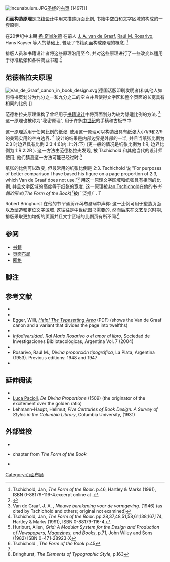 [[Image:Incunabulum.JPG|thumb]][[圣经|圣经]]的[[右页|右页]] (1497)]]

'''页面构造原理'''是[[书籍设计|书籍设计]]中用来描述页面比例, 书籍中空白和文字区域的构成的一套原则.

在20世纪中末期 [[扬·奇肖尔德|扬·奇肖尔德]] 在前人 [[Van_de_Graaf|J. A. van de Graaf]], [[Raúl_M._Rosarivo|Raúl M. Rosarivo]], Hans Kayser 等人的基础上, 普及了书籍页面构成原理的概念. <ref name="tschichold"> Tschichold, Jan, ''The Form of the Book''. p.46, Hartley & Marks (1991), ISBN 0-88179-116-4.excerpt online at {{cite web |url=http://learning.unl.ac.uk/epoc/tschichd.htm |title=存档副本 |accessdate=2009-12-14 |deadurl=yes |archiveurl=https://web.archive.org/web/20051120140620/http://learning.unl.ac.uk/epoc/tschichd.htm |archivedate=2005-11-20 }}.</ref>

排版人员和书籍设计者将这些原理沿用至今, 并对这些原理进行了一些改变以适用于标准纸张和各种商业书籍.<ref>{{cite web |url=http://www.ntg.nl/maps/pdf/30_13.pdf|format=PDF| title=Help! The Typesetting Area|accessdate= 2008-03-16|author= Egger, Willi|publisher=De Nederlandstalige TeX Gebruikersgroep}}</ref>

== 范德格拉夫原理 ==

[[Image:Van_de_Graaf_canon_in_book_design.svg|thumb]](德国活版印刷发明者)和其他人如何将书页划分为九分之一和九分之二的空白并且使得文字区和整个页面的长宽具有相同的比例.]]

范德格拉夫原理重构了曾经用于[[书籍设计|书籍设计]]中将页面划分为较为舒适比例的方法. <ref>Van de Graaf, J. A. , ''Nieuwe berekening voor de vormgeving.'' (1946) (as cited by Tschichold and others; original not examined)</ref> 这一原理也被称为"秘密原理", 用于许多[[中世纪|中世纪]]的手稿和古板书中.

这一原理适用于任何比例的纸张. 使用这一原理可以构造出具有纸张大小1/9和2/9的美观实用的空白边界. <ref> Tschichold, Jan, ''The Form of the Book''. pp.28,37,48,51,58,61,138,167,174, Hartley & Marks (1991), ISBN 0-88179-116-4.</ref> 设计的结果是内部边界是外部的一半, 并且当纸张比例为 2:3 时边界具有比例 2:3:4:6(内:上:外:下) (更一般的情况是纸张比例为 1:R, 边界比例为 1:R:2:2R ). 这一方法由范德格拉夫发现, 被 Tschichold 和其他当代的设计师使用; 他们猜测这一方法可能已经过时.<ref>Hurlburt, Allen, ''Grid: A Modular System for the Design and Production of Newspapers, Magazines, and Books'', p.71, John Wiley and Sons (1982) ISBN 0-471-28923-X</ref>

纸张的比例可以改变, 但最常用的纸张比例是 2:3. Tschichold 说 "For purposes of better comparison I have based his figure on a page proportion of 2:3, which Van de Graaf does not use."<ref name="Tsi45">Tschichold , ''The Form of the Book'' p.45</ref> 用这一原理文字区域和纸张具有相同的比例, 并且文字区域的高度等于纸张的宽度. 这一原理被[[Jan_Tschichold|Jan Tschichold]]在他的书''书籍的形式''(''The Form of the Book'')<ref name="tschichold" />被广泛推广. T

Robert Bringhurst 在他的书''平面设计风格基础''中声称: 这一比例可用于塑造页面以及塑造和定位文字区域. 这往往是中世纪图书需要的, 然而后来在[[文艺复兴|文艺复兴]]时期, 排版采取更加均衡的页面并且文字区域的比例页有所不同.<ref>Bringhurst, ''The Elements of Typographic Style'', p.163</ref>

== 参阅 ==
* [[书籍|书籍]]
* [[页面布局|页面布局]]
* [[网格_(页面布局)|网格]]

== 脚注 ==
{{reflist|2}}

== 参考文献 ==
*{{cite book |author=Bringhurst, Robert |title=The elements of typographic style |publisher=Hartley & Marks |location=Point Roberts, WA |year=1999 |isbn=0-88179-132-6 |page=145}}
* {{cite book |author=Burke, Christopher |title=Paul Renner : The Art of Typography |year=1998 |url=https://archive.org/details/paulrennerartoft0000burk |publisher=Princeton Architectural Press |location=New York |isbn=1-56898-158-9 |doi=}}
* Egger, Willi,  [http://www.ntg.nl/maps/pdf/30_13.pdf ''Help! The Typesetting Area''] (PDF) (shows the Van de Graaf canon and a variant that divides the page into twelfths)
* {{cite book |author=Hendel, Richard |title=On book design |url=https://archive.org/details/onbookdesign0000hend |publisher=Yale University Press |location=New Haven, Conn |year=1998 |isbn=0-300-07570-7 |doi=}}
* ''Infodiversidad. Ral Mario Rosarivo o el amor al libro'', Sociedad de Investigaciones Bibilotecológicas, Argentina Vol. 7 (2004)
*{{cite book |author=Hurlburt, Allen |title=Grid: A Modular System for the Design and Production of Newspapers, Magazines, and Books |publisher=Wiley |location=New York |year= |isbn=0-471-28923-X}}
* Rosarivo, Raúl M., ''Divina proporción tipográfica'', La Plata, Argentina (1953). Previous editions: 1948 and 1947
* {{cite book |author= [[Jan_Tschichold|Tschichold]], Jan |title=The form of the book: essays on the morality of good design |publisher=Hartley & Marks |location=Point Roberts, WA |year=1991 |isbn=0-88179-116-4 |doi=}}

== 延伸阅读 ==
* {{cite book |author=Elam, Kimberly |title=Geometry of design: studies in proportion and composition |url=https://archive.org/details/geometryofdesign0000elam |publisher=Princeton Architectural Press |location=New York |year=2001 |pages= |isbn=1-56898-249-6 }}
* [[Luca_Pacioli|Luca Pacioli]], ''De Divina Proportione'' (1509) (the originator of the excitement over the golden ratio)
* Lehmann-Haupt, Hellmut, ''Five Centuries of Book Design: A Survey of Styles in the Columbia Library'', Columbia University, (1931)

== 外部链接 ==
* {{cite web |url=http://www.bobolinkbooks.com/DesignHist/Eckersley.html |title=A Tribute to Richard Eckersley: British-born Book Designer |access-date=2009-12-14 |archive-url=https://web.archive.org/web/20100111202320/http://www.bobolinkbooks.com/DesignHist/Eckersley.html |archive-date=2010-01-11 |dead-url=yes }} 
* {{cite web |url=http://learning.north.londonmet.ac.uk/epoc/tschichd.htm |title=Consistent Correlation Between Book Page and Type Area |deadurl=yes |archiveurl=https://web.archive.org/web/20090225233530/http://learning.north.londonmet.ac.uk/epoc/tschichd.htm |archivedate=2009-02-25 }} chapter from ''The Form of the Book''
*{{cite web |url=http://rosarivo.com.ar/ladivina.htm |title=Rosarivo - Divina proporción tipográfica |language=es |deadurl=yes |archiveurl=https://web.archive.org/web/20100318053832/http://rosarivo.com.ar/ladivina.htm |archivedate=2010-03-18 }}

{{Typography terms}}
[[Category:页面布局|Category:页面布局]]